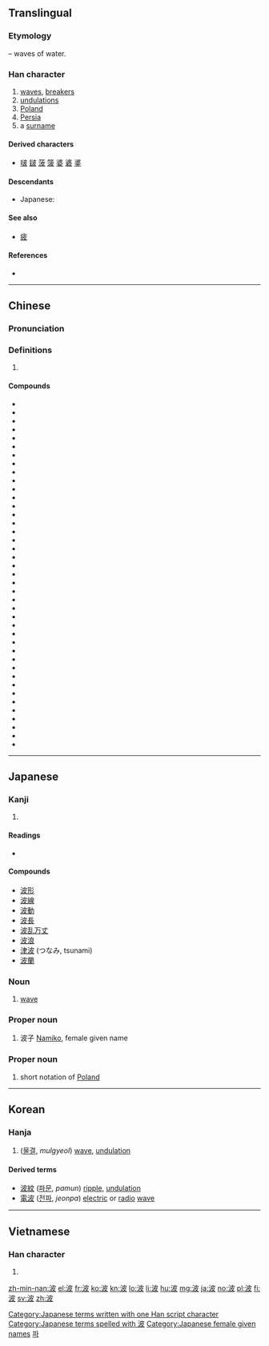 ==Translingual==

===Etymology===
{{Han compound|水|alt1=氵|t1=water|皮|ls=psc|c1=s|c2=p}} – waves of water.

===Han character===
{{Han char|rn=85|rad=水|as=05|sn=8|four=34147|canj=EDHE|ids=⿰氵皮}}

# [[wave]]s, [[breaker]]s
# [[undulation]]s
# [[Poland]]
# [[Persia]]
# a [[surname]]

====Derived characters====
* [[啵]] [[𨨏]] [[菠]] [[箥]] [[婆]] [[碆]] [[錃]]

====Descendants====
* Japanese: {{ja-r|は}}

====See also====
* [[疲]] <!-- graphically similar -->

====References====
* {{Han ref|kx=0617.080|dkj=17308|dj=1012.060|hdz=31597.070|uh=6CE2|ud=27874|bh=AA69|bd=43625}}

----

==Chinese==
{{zh-forms}}

===Pronunciation===
{{zh-pron
|m=pwoh
|c=pwoh1
|h=pfs=
|md=
|mn=pho
|w=
|mc=y
|oc=y
|cat=n
}}

===Definitions===
{{zh-hanzi}}

# {{rfdef|lang=zh}}

====Compounds====
* {{l|cmn|波揚}}
* {{l|cmn|波导管}}
* {{l|cmn|波d動|tr=pwohtung}}
* {{l|cmn|波段}}
* {{l|cmn|波尔卡}}
* {{l|cmn|波峰}}
* {{l|cmn|波幅}}
* {{l|cmn|波腹}}
* {{l|cmn|波谷}}
* {{l|cmn|波光}}
* {{l|cmn|波诡云谲}}
* {{l|cmn|波黑|tr=Bōhēi}}
* {{l|cmn|波及}}
* {{l|cmn|波节}}
* {{l|cmn|波兰|tr=Bōlán}}
* {{l|cmn|波澜}}
* {{l|cmn|波澜壮阔}}
* {{l|cmn|波浪|tr=bōlàng}}
* {{l|cmn|波浪鼓}}
* {{l|cmn|波累}}
* {{l|cmn|波罗门教}}
* {{l|cmn|波能}}
* {{l|cmn|波平浪静}}
* {{l|cmn|波谱}}
* {{l|cmn|波俏}}
* {{l|cmn|波束}}
* {{l|cmn|波斯|tr=Bōsī}}
* {{l|cmn|波斯菊}}
* {{l|cmn|波斯猫}}
* {{l|cmn|波斯尼亚和黑塞哥维那|tr=Bōsīníyà hé Hēisāigēwéinà}}
* {{l|cmn|波速}}
* {{l|cmn|波涛}}
* {{l|cmn|波纹|tr=bōwén}}
* {{l|cmn|波纹管}}
* {{l|cmn|波形}}
* {{l|cmn|波源}}
* {{l|cmn|波长}}
* {{l|cmn|波折|tr=bōzhé}}
* {{l|cmn|波状热}}
* {{l|cmn|秋波|tr=qiūpo}}
* {{l|cmn|香波|tr=xiāngbō}}

----

==Japanese==

===Kanji===
{{ja-kanji|grade=3|rs=水05}}

# {{defn|lang=ja|sort=水05}}

====Readings====
* {{ja-readings|on=[[は]] (ha), [[ひ]] (hi)|kun=[[なみ]] (nami)}}

====Compounds====
* [[波形]]
* [[波線]]
* [[波動]]
* [[波長]]
* [[波乱万丈]]
* [[波浪]]
* [[津波]] (つなみ, tsunami)
* [[波蘭]]

===Noun===
{{ja-noun|k|hira=なみ|rom=nami}}

# [[wave]]

===Proper noun===
{{ja-noun|k|hira=なみ|rom=Nami}}
# 波子 [[Namiko]], female given name

===Proper noun===
{{ja-noun|k|hira=ぽ|rom=Po}}

# {{context|abbreviation|lang=ja}} short notation of [[Poland]]

[[Category:Japanese terms written with one Han script character]]
[[Category:Japanese terms spelled with 波]]
[[Category:Japanese female given names]]

----

==Korean==

===Hanja===
{{ko-hanja|hangeul=파|eumhun=|rv=pa|mr=p'a|y=pha}}

# ([[물결]], ''mulgyeol'') [[wave]], [[undulation]]

====Derived terms====
* [[波紋]] ([[파문]], ''pamun'') [[ripple]], [[undulation]]
* [[電波]] ([[전파]], ''jeonpa'') [[electric]] or [[radio]] [[wave]]

[[Category:Hanja readings|파]]

----

==Vietnamese==

===Han character===
{{vi-hantu|[[ba]], [[bể]], [[dương]]|rs=水05}}

# {{defn|lang=vi|sort=水05}}

[[zh-min-nan:波]]
[[el:波]]
[[fr:波]]
[[ko:波]]
[[kn:波]]
[[lo:波]]
[[li:波]]
[[hu:波]]
[[mg:波]]
[[ja:波]]
[[no:波]]
[[pl:波]]
[[fi:波]]
[[sv:波]]
[[zh:波]]